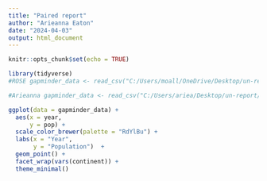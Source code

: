 ```yaml
---
title: "Paired report"
author: "Arieanna Eaton"
date: "2024-04-03"
output: html_document
---
```


```r
knitr::opts_chunk$set(echo = TRUE)
```

```r
library(tidyverse)
#ROSE gapminder_data <- read_csv("C:/Users/moall/OneDrive/Desktop/un-report/un-report/data/gapminder_data.csv")

#Arieanna gapminder_data <- read_csv("C:/Users/ariea/Desktop/un-report/un-report-rosemln/data/gapminder_data.csv")

```

```r
ggplot(data = gapminder_data) + 
  aes(x = year, 
      y = pop) + 
  scale_color_brewer(palette = "RdYlBu") +
  labs(x = "Year", 
       y = "Population")  +
  geom_point() + 
  facet_wrap(vars(continent)) +
  theme_minimal()
```

